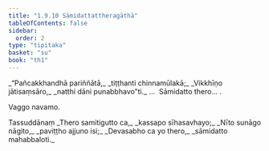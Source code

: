 ```yaml
---
title: "1.9.10 Sāmidattattheragāthā"
tableOfContents: false
sidebar:
  order: 2
type: "tipitaka"
basket: "su"
book: "th1"
---
```



<DynamicBreadcrumb />

<Division number="90" book="th1" bookNo="19" page="239">

<Paragraph number="201" type="verses" book="th1">
_“Pañcakkhandhā pariññātā,_  
_tiṭṭhanti chinnamūlakā;_  
_Vikkhīṇo jātisaṃsāro,_  
_natthi dāni punabbhavo”ti._  


</Paragraph>
</Division>

<Paragraph number="202" type="center" book="th1">
…  Sāmidatto thero… .

  
Vaggo navamo.



</Paragraph>

<Paragraph number="203" type="center" book="th1">
Tassuddānaṃ


</Paragraph>

<Paragraph number="204" type="verses" book="th1">
_Thero samitigutto ca,_  
_kassapo sīhasavhayo;_  
_Nīto sunāgo nāgito,_  
_paviṭṭho ajjuno isi;_  
_Devasabho ca yo thero,_  
_sāmidatto mahabbaloti._
</Paragraph>
